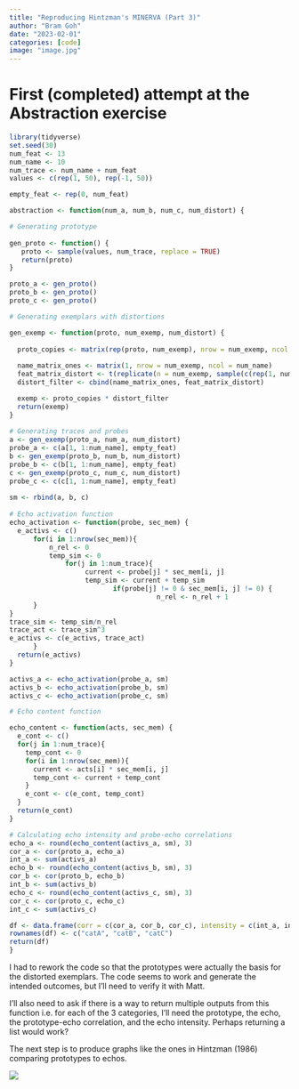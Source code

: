 ```yaml
---
title: "Reproducing Hintzman's MINERVA (Part 3)"
author: "Bram Goh"
date: "2023-02-01"
categories: [code]
image: "image.jpg"
---
```


# First (completed) attempt at the Abstraction exercise

```r
library(tidyverse)
set.seed(30)
num_feat <- 13
num_name <- 10
num_trace <- num_name + num_feat
values <- c(rep(1, 50), rep(-1, 50))

empty_feat <- rep(0, num_feat)

abstraction <- function(num_a, num_b, num_c, num_distort) {

# Generating prototype
  
gen_proto <- function() {
   proto <- sample(values, num_trace, replace = TRUE)
   return(proto)
}

proto_a <- gen_proto()
proto_b <- gen_proto()
proto_c <- gen_proto()

# Generating exemplars with distortions

gen_exemp <- function(proto, num_exemp, num_distort) {
  
  proto_copies <- matrix(rep(proto, num_exemp), nrow = num_exemp, ncol = num_trace, byrow = TRUE)
  
  name_matrix_ones <- matrix(1, nrow = num_exemp, ncol = num_name)
  feat_matrix_distort <- t(replicate(n = num_exemp, sample(c(rep(1, num_feat - num_distort), rep(-1, num_distort)), num_feat)))
  distort_filter <- cbind(name_matrix_ones, feat_matrix_distort)

  exemp <- proto_copies * distort_filter
  return(exemp)
}
  
# Generating traces and probes
a <- gen_exemp(proto_a, num_a, num_distort)
probe_a <- c(a[1, 1:num_name], empty_feat)
b <- gen_exemp(proto_b, num_b, num_distort)
probe_b <- c(b[1, 1:num_name], empty_feat)
c <- gen_exemp(proto_c, num_c, num_distort)
probe_c <- c(c[1, 1:num_name], empty_feat)
  
sm <- rbind(a, b, c)
  
# Echo activation function
echo_activation <- function(probe, sec_mem) {
  e_activs <- c()
      for(i in 1:nrow(sec_mem)){
          n_rel <- 0
          temp_sim <- 0
              for(j in 1:num_trace){
                   current <- probe[j] * sec_mem[i, j]
                   temp_sim <- current + temp_sim
                          if(probe[j] != 0 & sec_mem[i, j] != 0) {
                                     n_rel <- n_rel + 1
      }
}
trace_sim <- temp_sim/n_rel
trace_act <- trace_sim^3
e_activs <- c(e_activs, trace_act)
      }
  return(e_activs)
}

activs_a <- echo_activation(probe_a, sm)
activs_b <- echo_activation(probe_b, sm)
activs_c <- echo_activation(probe_c, sm)

# Echo content function

echo_content <- function(acts, sec_mem) {
  e_cont <- c()
  for(j in 1:num_trace){
    temp_cont <- 0
    for(i in 1:nrow(sec_mem)){
      current <- acts[i] * sec_mem[i, j]
      temp_cont <- current + temp_cont
    }
    e_cont <- c(e_cont, temp_cont)
  }
  return(e_cont)
}

# Calculating echo intensity and probe-echo correlations
echo_a <- round(echo_content(activs_a, sm), 3)
cor_a <- cor(proto_a, echo_a)
int_a <- sum(activs_a)
echo_b <- round(echo_content(activs_b, sm), 3)
cor_b <- cor(proto_b, echo_b)
int_b <- sum(activs_b)
echo_c <- round(echo_content(activs_c, sm), 3)
cor_c <- cor(proto_c, echo_c)
int_c <- sum(activs_c)

df <- data.frame(corr = c(cor_a, cor_b, cor_c), intensity = c(int_a, int_b, int_c))
rownames(df) <- c("catA", "catB", "catC")
return(df)
}
```

I had to rework the code so that the prototypes were actually the basis for the distorted exemplars. The code seems to work and generate the intended outcomes, but I'll need to verify it with Matt.

I'll also need to ask if there is a way to return multiple outputs from this function i.e. for each of the 3 categories, I'll need the prototype, the echo, the prototype-echo correlation, and the echo intensity. Perhaps returning a list would work?

The next step is to produce graphs like the ones in Hintzman (1986) comparing prototypes to echos.

![](images/Screenshot%202023-02-01%20at%2010.24.41%20AM.png)
